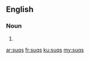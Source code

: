 ==English==

===Noun===
{{head|en}}

# {{plural of|suq}}

[[ar:suqs]]
[[fr:suqs]]
[[ku:suqs]]
[[my:suqs]]